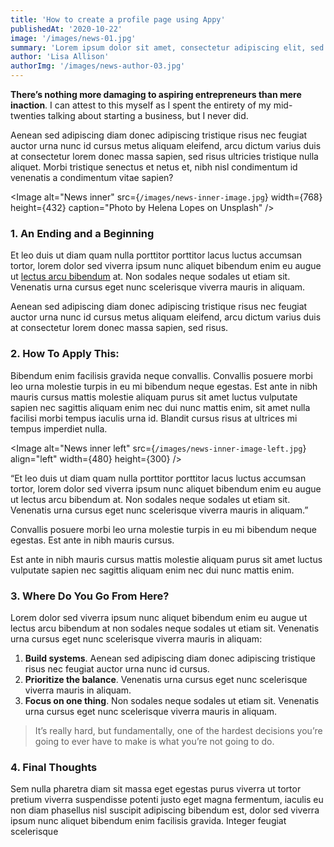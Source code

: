 ```yaml
---
title: 'How to create a profile page using Appy'
publishedAt: '2020-10-22'
image: '/images/news-01.jpg'
summary: 'Lorem ipsum dolor sit amet, consectetur adipiscing elit, sed do eiusmod tempor incididunt ut labore et dolore magna aliqua.'
author: 'Lisa Allison'
authorImg: '/images/news-author-03.jpg'
---
```


**There’s nothing more damaging to aspiring entrepreneurs than mere inaction**. I can attest to this myself as I spent the entirety of my mid-twenties talking about starting a business, but I never did.

Aenean sed adipiscing diam donec adipiscing tristique risus nec feugiat auctor urna nunc id cursus metus aliquam eleifend, arcu dictum varius duis at consectetur lorem donec massa sapien, sed risus ultricies tristique nulla aliquet. Morbi tristique senectus et netus et, nibh nisl condimentum id venenatis a condimentum vitae sapien?

<Image
  alt="News inner"
  src={`/images/news-inner-image.jpg`}
  width={768}
  height={432}
  caption="Photo by Helena Lopes on Unsplash"
/>

### 1. An Ending and a Beginning

Et leo duis ut diam quam nulla porttitor porttitor lacus luctus accumsan tortor, lorem dolor sed viverra ipsum nunc aliquet bibendum enim eu augue ut [lectus arcu bibendum](#0) at. Non sodales neque sodales ut etiam sit. Venenatis urna cursus eget nunc scelerisque viverra mauris in aliquam.

Aenean sed adipiscing diam donec adipiscing tristique risus nec feugiat auctor urna nunc id cursus metus aliquam eleifend, arcu dictum varius duis at consectetur lorem donec massa sapien, sed risus.

### 2. How To Apply This:

Bibendum enim facilisis gravida neque convallis. Convallis posuere morbi leo urna molestie turpis in eu mi bibendum neque egestas. Est ante in nibh mauris cursus mattis molestie aliquam purus sit amet luctus vulputate sapien nec sagittis aliquam enim nec dui nunc mattis enim, sit amet nulla facilisi morbi tempus iaculis urna id. Blandit cursus risus at ultrices mi tempus imperdiet nulla.

<Image
  alt="News inner left"
  src={`/images/news-inner-image-left.jpg`}
  align="left"
  width={480}
  height={300}
/>

“Et leo duis ut diam quam nulla porttitor porttitor lacus luctus accumsan tortor, lorem dolor sed viverra ipsum nunc aliquet bibendum enim eu augue ut lectus arcu bibendum at. Non sodales neque sodales ut etiam sit. Venenatis urna cursus eget nunc scelerisque viverra mauris in aliquam.”

Convallis posuere morbi leo urna molestie turpis in eu mi bibendum neque egestas. Est ante in nibh mauris cursus.

Est ante in nibh mauris cursus mattis molestie aliquam purus sit amet luctus vulputate sapien nec sagittis aliquam enim nec dui nunc mattis enim.

### 3. Where Do You Go From Here?

Lorem dolor sed viverra ipsum nunc aliquet bibendum enim eu augue ut lectus arcu bibendum at non sodales neque sodales ut etiam sit. Venenatis urna cursus eget nunc scelerisque viverra mauris in aliquam:

1.  **Build systems**. Aenean sed adipiscing diam donec adipiscing tristique risus nec feugiat auctor urna nunc id cursus.
2.  **Prioritize the balance**. Venenatis urna cursus eget nunc scelerisque viverra mauris in aliquam.
3.  **Focus on one thing**. Non sodales neque sodales ut etiam sit. Venenatis urna cursus eget nunc scelerisque viverra mauris in aliquam.

> It’s really hard, but fundamentally, one of the hardest decisions you’re going to ever have to make is what you’re not going to do.

### 4. Final Thoughts

Sem nulla pharetra diam sit massa eget egestas purus viverra ut tortor pretium viverra suspendisse potenti justo eget magna fermentum, iaculis eu non diam phasellus nisl suscipit adipiscing bibendum est, dolor sed viverra ipsum nunc aliquet bibendum enim facilisis gravida. Integer feugiat scelerisque 